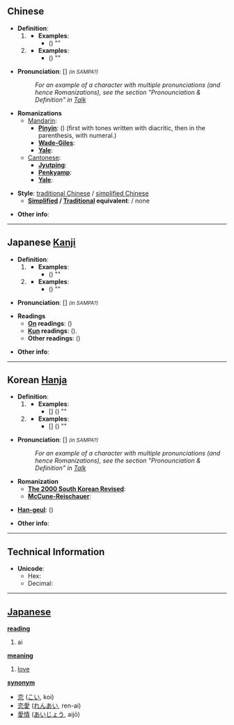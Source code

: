 == Chinese ==

* '''Definition''': 
*# <!-- 1-->       [[]]
*#* '''Examples''': 
*#** [[]] () ""
*# <!-- -->       [[]]
*#* '''Examples''': 
*#** [[]] () ""


* '''Pronunciation''': [] <small>''(in SAMPA?)''</small>
*: ''For an example of a character with multiple pronunciations (and hence Romanizations), see the section "Pronounciation & Definition" in [[Wiktionary talk:Entries on Chinese characters | Talk]]''

* '''Romanizations'''
** [[Mandarin]]:
*** '''[[Pinyin]]''':  () (first with tones written with diacritic, then in the parenthesis, with numeral.)
*** '''[[Wade-Giles]]''': 
*** '''[[Yale]]''': 
** [[Cantonese]]:
*** '''[[Jyutping]]''':  
*** '''[[Penkyamp]]''':  
*** '''[[Yale]]''': 


* '''Style''': [[traditional Chinese]] / [[simplified Chinese]] 
** '''[[simplified Chinese | Simplified]] / [[traditional Chinese | Traditional]] equivalent''': [[]] / none


* '''Other info''':

----


== Japanese [[Kanji]] ==

* '''Definition''': 
*# <!-- 1-->       [[]]
*#* '''Examples''': 
*#** [[]] () ""
*# <!-- -->       [[]]
*#* '''Examples''': 
*#** [[]] () ""

* '''Pronunciation''': [] <small>''(in SAMPA?)''</small>

* '''Readings'''
** '''[[On]] readings''': [[]] ()
** '''[[Kun]] readings''': [[]] ().
** '''Other readings''': [[]] ()



* '''Other info''':


----


== Korean [[Hanja]] ==

* '''Definition''': 
*# <!-- 1-->       [[]]
*#* '''Examples''': 
*#** [[]] [] () ""
*# <!-- -->       [[]]
*#* '''Examples''': 
*#** [[]] [] () ""

* '''Pronunciation''': [] <small>''(in SAMPA?)''</small>
*: ''For an example of a character with multiple pronunciations (and hence Romanizations), see the section "Pronounciation & Definition" in [[Wiktionary talk:Entries on Chinese characters | Talk]]''

* '''Romanization'''
** '''[[The 2000 South Korean Revised Romanization | The 2000 South Korean Revised]]''': 
** '''[[McCune-Reischauer]]''': 

* '''[[Han-geul]]''': [[]] ()

* '''Other info''':

----

== Technical Information ==

* '''Unicode''':
** Hex: 
** Decimal:

----


== [[Japanese]] ==                                          

'''[[reading]]'''
# ai

'''[[meaning]]'''
# [[love]]

'''[[synonym]]'''
* [[恋]] ([[こい]], koi)
* [[恋愛]] ([[れんあい]], ren-ai)
* [[愛情]] ([[あいじょう]], aijō)